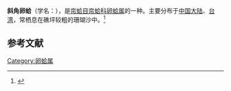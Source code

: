 {{Speciesbox
| name = 斜角卵蛤
| image = 
| image_width = 
| genus = Pitar
| species = obliquatum
| authority = (Hanley, 1844)
}}
'''斜角卵蛤'''（学名：''{{lang|la|Pitar obliquatum}}''），是[[帘蛤目|帘蛤目]][[帘蛤科|帘蛤科]][[卵蛤属|卵蛤属]]的一种。主要分布于[[中国大陆|中国大陆]]、[[台湾|台湾]]，常栖息在礁坪较粗的珊瑚沙中。<ref>{{cite web|url=http://shell.sinica.edu.tw/chinese/shellbase_detail.php?science_no=2707|title=国际贝库：斜角卵蛤|publisher=台湾贝类资料库|accessdate=2009-08-11}}</ref>

== 参考文献 ==
{{reflist|2}}

[[Category:卵蛤属|Category:卵蛤属]]